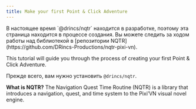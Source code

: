 ```yaml
---
title: Make your first Point & Click Adventure
---
```


<Callout title="This page is under construction" type="warn">
В настоящее время `@drincs/nqtr` находится в разработке, поэтому эта страница находится в процессе создания. Вы можете следить за ходом работы над библиотекой в [репозитории NQTR] (https://github.com/DRincs-Productions/nqtr-pixi-vn).
</Callout>

This tutorial will guide you through the process of creating your first Point & Click Adventure.

Прежде всего, вам нужно установить `@drincs/nqtr`.

**What is NQTR?** The Navigation Quest Time Routine (NQTR) is a library that introduces a navigation, quest, and time system to the Pixi’VN visual novel engine.
